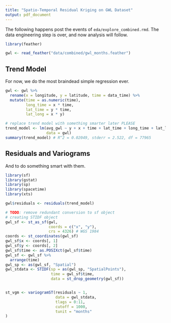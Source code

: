 ```yaml
---
title: "Spatio-Temporal Residual Kriging on GWL Dataset"
output: pdf_document
---
```


The following happens post the events of `eda/explore_combined.rmd`. The data engineering step is over,
and now analysis will follow.
```r
library(feather)

gwl <- read_feather("data/combined/gwl_months.feather")
```

## Trend Model
For now, we do the most braindead simple regression ever.
```r
gwl <- gwl %>%
  rename(x = longitude, y = latitude, time = data_time) %>%
  mutate(time = as.numeric(time),
         long_time = x * time,
         lat_time = y * time,
         lat_long = x * y)

# replace trend model with something smarter later PLEASE
trend_model <- lm(avg_gwl ~ y + x + time + lat_time + long_time + lat_long,
                  data = gwl)
summary(trend_model) # R^2 = 0.02049, stderr = 2.522, df = 77965
```

## Residuals and Variograms
And to do something smart with them.
```r
library(sf)
library(gstat)
library(sp)
library(spacetime)
library(xts)

gwl$residuals <- residuals(trend_model)

# TODO: remove redundant conversion to sf object
# creating STIDF object
gwl_sf <- st_as_sf(gwl,
                   coords = c("x", "y"),
                   crs = 4326) # WGS 1984
coords <- st_coordinates(gwl_sf)
gwl_sf$x <- coords[, 1]
gwl_sf$y <- coords[, 2]
gwl_sf$time <- as.POSIXct(gwl_sf$time)
gwl_sf <- gwl_sf %>%
  arrange(time)
gwl_sp <- as(gwl_sf, "Spatial")
gwl_stdata <- STIDF(sp = as(gwl_sp, "SpatialPoints"),
                    time = gwl_sf$time,
                    data = st_drop_geometry(gwl_sf))


st_vgm <- variogramST(residuals ~ 1,
                      data = gwl_stdata,
                      tlags = 0:11,
                      cutoff = 1000,
                      tunit = "months"
)

```

